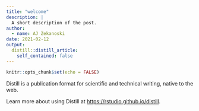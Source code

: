 ```yaml
---
title: "welcome"
description: |
  A short description of the post.
author:
  - name: AJ Zekanoski
date: 2021-02-12
output:
  distill::distill_article:
    self_contained: false
---
```



```r
knitr::opts_chunk$set(echo = FALSE)
```

Distill is a publication format for scientific and technical writing, native to the web.

Learn more about using Distill at <https://rstudio.github.io/distill>.


